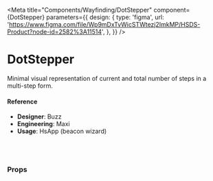 
<Meta
  title="Components/Wayfinding/DotStepper"
  component={DotStepper}
  parameters={{
    design: {
      type: 'figma',
      url:
        'https://www.figma.com/file/Wp9mDxTvWicSTWtezj2ImkMP/HSDS-Product?node-id=2582%3A11514',
    },
  }}
/>

# DotStepper

Minimal visual representation of current and total number of steps in a multi-step form.

<Canvas>
  <Story name="default">
    <DotStepper numSteps={number('numSteps', 4)} step={number('step', 2)} />
  </Story>
</Canvas>

#### Reference

- **Designer**: Buzz
- **Engineering**: Maxi
- **Usage**: HsApp (beacon wizard)

<br />
<br />

### Props

<ArgsTable of={DotStepper} />
